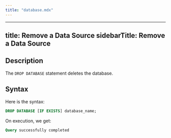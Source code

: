 ```yaml
---
title: "database.mdx"
---
```


---
title: Remove a Data Source
sidebarTitle: Remove a Data Source
---

## Description

The `DROP DATABASE` statement deletes the database.

## Syntax

Here is the syntax:

```sql
DROP DATABASE [IF EXISTS] database_name;
```

On execution, we get:

```sql
Query successfully completed
```